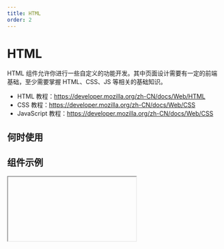 ```yaml
---
title: HTML
order: 2
---
```


# HTML

HTML 组件允许你进行一些自定义的功能开发。其中页面设计需要有一定的前端基础，至少需要掌握 HTML、CSS、JS 等相关的基础知识。
 * HTML 教程：https://developer.mozilla.org/zh-CN/docs/Web/HTML
 * CSS 教程：https://developer.mozilla.org/zh-CN/docs/Web/CSS
 * JavaScript 教程：https://developer.mozilla.org/zh-CN/docs/Web/CSS

## 何时使用

## 组件示例

<Iframe url="https://www.aliwork.com/developer/html-v2?isRenderNav=false" />

## 组件属性

